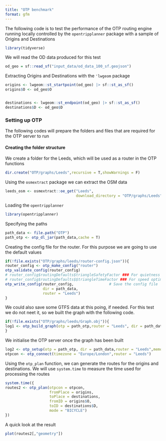 ```yaml
---
title: "OTP benchmark"
format: gfm
---
```


The following code is to test the performance of the OTP routing engine running locally controlled by the `opentripplanner` package with a sample of Origins and Destinations

```r
library(tidyverse)
```

We will read the OD data produced for this test
```r
od_geo = sf::read_sf("input_data/od_data_100_sf.geojson")
```

Extracting Origins and Destinations with the `'lwgeom` package

```r
origins <- lwgeom::st_startpoint(od_geo) |> sf::st_as_sf()
origins$O <- od_geo$O


destinations <- lwgeom::st_endpoint(od_geo) |> sf::st_as_sf()
destinations$D <- od_geo$D
```


### Setting up OTP

The following codes will prepare the folders and files that are required for the OTP server to run

#### Creating the folder structure

We create a folder for the Leeds, which will be used as a router in the OTP functions
```r
dir.create("OTP/graphs/Leeds",recursive = T,showWarnings = F)
```

Using the `osmextract` package we can extract the OSM data
```r
leeds_osm <- osmextract::oe_get("Leeds",
                                download_directory = "OTP/graphs/Leeds")
```

Loading the `opentripplanner`

```r
library(opentripplanner)
```

Specifying the paths

```r
path_data <- file.path("OTP")
path_otp <- otp_dl_jar(path_data,cache = T)
```

Creating the config file for the router. For this purpose we are going to use the default values
```r
if(!file.exists("OTP/graphs/leeds/router-config.json")){
router_config <- otp_make_config("router")
otp_validate_config(router_config)
# router_config$routingDefaults$triangleSafetyFactor ### For quietness optimisation
# router_config$routingDefaults$$triangleTimeFactor ### For speed optimisation
otp_write_config(router_config,                # Save the config file
                 dir = path_data,
                 router = "Leeds")  
}
```

We could also save some GTFS data at this poing, if needed. For this test we do not neet it, so 
we built the graph with the following code.

```r
if(!file.exists("OTP/graphs/leeds/Graph.obj")){
log1 <- otp_build_graph(otp = path_otp,router = "Leeds", dir = path_data,memory = 15000)
}
```

We initialise the OTP server once the graph has been built
```r
log2 <- otp_setup(otp = path_otp, dir = path_data,router = "Leeds",memory = 15e3)
otpcon <- otp_connect(timezone = "Europe/London",router = "Leeds")
```

Using the `otp_plan` function, we can generate the routes for the origins and destinations. We will use `system.time` to measure the time used for processing the routes
```r
system.time({
routes2 <- otp_plan(otpcon = otpcon,
                    fromPlace = origins,
                    toPlace = destinations,
                    fromID = origins$O,
                    toID = destinations$D,
                    mode = "BICYCLE")
})
```

A quick look at the result

```r
plot(routes2[,"geometry"])
```




